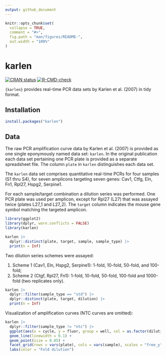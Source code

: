 ```yaml
---
output: github_document
---
```


<!-- README.md is generated from README.Rmd. Please edit that file -->

```r
knitr::opts_chunk$set(
  collapse = TRUE,
  comment = "#>",
  fig.path = "man/figures/README-",
  out.width = "100%"
)
```

# karlen

<!-- badges: start -->
[![CRAN status](https://www.r-pkg.org/badges/version/karlen)](https://CRAN.R-project.org/package=karlen)
[![R-CMD-check](https://github.com/ramiromagno/karlen/actions/workflows/R-CMD-check.yaml/badge.svg)](https://github.com/ramiromagno/karlen/actions/workflows/R-CMD-check.yaml)
<!-- badges: end -->

`{karlen}` provides real-time PCR data sets by Karlen et al. (2007) in tidy
format.

## Installation

``` r
install.packages("karlen")
```

## Data

The raw PCR amplification curve data by Karlen et al. (2007) is provided as one
single eponymously named data set: `karlen`. In the original publication each
data set pertaining one PCR plate is provided as a separate spreadsheet file.
The column `plate` in `karlen` distinguishes each data set.

The `karlen` data set comprises quantitative real-time PCRs for
four samples (S1 thru S4), for seven amplicons targeting seven genes: Cav1,
Ctfg, Eln, Fn1, Rpl27, Hspg2, Serpine1.

For each sample/target combination a dilution series was performed. One PCR
plate was used per amplicon, except for Rpl27 (L27) that was assayed twice
(plates L27_1 and L27_2). The `target` column indicates the mouse gene symbol
matching the targeted amplicon.

```r
library(ggplot2)
library(dplyr, warn.conflicts = FALSE)
library(karlen)

karlen |>
  dplyr::distinct(plate, target, sample, sample_type) |>
  print(n = Inf)

```

Two dilution series schemes were assayed:

1. Scheme 1 (Cav1, Eln, Hspg2, Serpine1): 1-fold, 10-fold, 50-fold, and 100-fold;
2. Scheme 2 (Ctgf, Rpl27, Fn1): 1-fold, 10-fold, 50-fold, 100-fold and 1000-fold (two replicates only).

```r
karlen |>
  dplyr::filter(sample_type == "std") |>
  dplyr::distinct(plate, target, dilution) |>
  print(n = Inf)
```

Visualization of amplification curves (NTC curves are omitted):

```r
karlen |>
  dplyr::filter(sample_type != "ntc") |>
  ggplot(aes(x = cycle, y = fluor, group = well, col = as.factor(dilution))) +
  geom_line(linewidth = 0.1) +
  geom_point(size = 0.05) +
  facet_grid(rows = vars(plate), cols = vars(sample), scales = "free_y") +
  labs(color = "Fold dilution")
```

